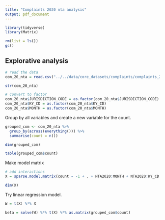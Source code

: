 ```yaml
---
title: "Complaints 2020 nta analysis"
output: pdf_document
---
```


```r
library(tidyverse)
library(Matrix)

rm(list = ls())
gc()
```


## Explorative analysis

```r
# read the data
com_20_nta = read.csv("../../data/core_datasets/complaints/complaints_2020_nta.csv", stringsAsFactors = T)
```

```r
str(com_20_nta)

# convert to factor
com_20_nta$JURISDICTION_CODE = as.factor(com_20_nta$JURISDICTION_CODE)
com_20_nta$KY_CD = as.factor(com_20_nta$KY_CD)
com_20_nta$MONTH = as.factor(com_20_nta$MONTH)
```


Group by all variables and create a new variable for the count.
```r
grouped_com <- com_20_nta %>%
  group_by(across(everything())) %>%
  summarise(count = n())

dim(grouped_com)
```

```r
table(grouped_com$count)
```

Make model matrix
```r
# add interactions
X = sparse.model.matrix(count ~ -1 + . + NTA2020:MONTH + NTA2020:KY_CD, data = grouped_com)

dim(X)
```

Try linear regression model.
```r
W = t(X) %*% X

beta = solve(W) %*% t(X) %*% as.matrix(grouped_com$count)
```







